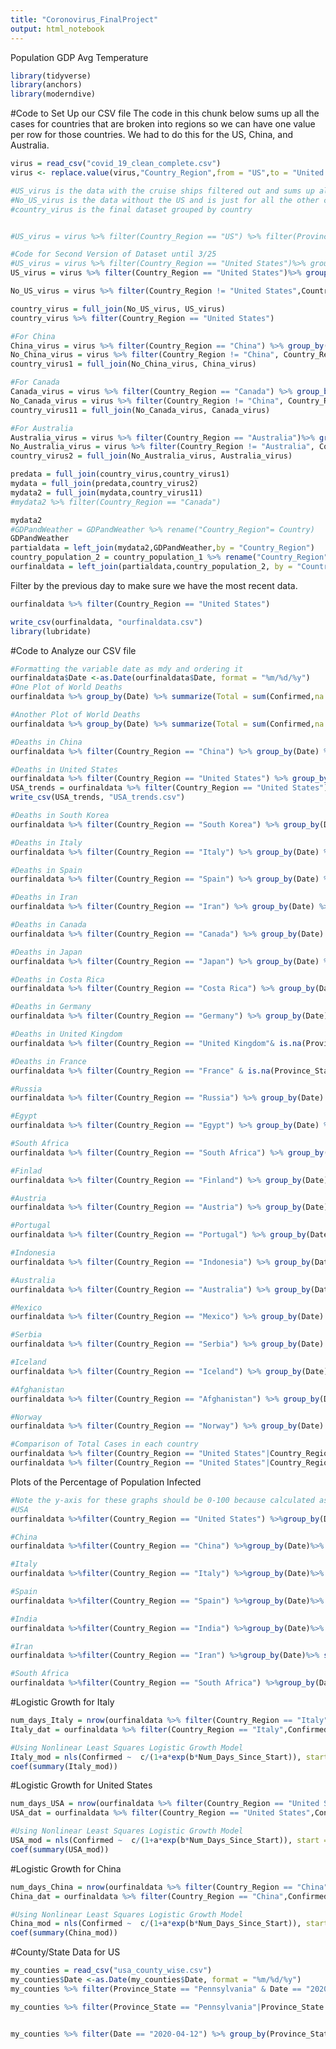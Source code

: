 ```yaml
---
title: "Coronovirus_FinalProject"
output: html_notebook
---
```


Population
GDP
Avg Temperature

```r
library(tidyverse)
library(anchors)
library(moderndive)
```

#Code to Set Up our CSV file
The code in this chunk below sums up all the cases for countries that are broken into regions so we can have one value per row for those countries.  We had to do this for the US, China, and Australia.
```r
virus = read_csv("covid_19_clean_complete.csv")
virus <- replace.value(virus,"Country_Region",from = "US",to = "United States") #Replacing value of US with value United States

#US_virus is the data with the cruise ships filtered out and sums up all the cases in each county and combines them into a total number of cases grouped by date
#No_US_virus is the data without the US and is just for all the other countries
#country_virus is the final dataset grouped by country


#US_virus = virus %>% filter(Country_Region == "US") %>% filter(Province_State != "Grand Princess Cruise Ship",Province_State != "Omaha, NE (From Diamond Princess)",Province_State != "Travis, CA (From Diamond Princess)",Province_State != "Lackland, TX (From Diamond Princess)",Province_State != "Unassigned Location (From Diamond Princess)") %>% group_by(Date) %>% summarize(Confirmed = sum(Confirmed),Deaths = sum(Deaths), Recovered = sum(Recovered)) %>% mutate("Province_State" = "US", "Country_Region" = "US") #OLD DATSET CODE; new dataset broken into cities and countries

#Code for Second Version of Dataset until 3/25
#US_virus = virus %>% filter(Country_Region == "United States")%>% group_by(Date) %>% separate(col = Province_State, into = c("City_or_County","State"),sep = ",") %>% filter(is.na(State)== T)%>% summarize(Confirmed = sum(Confirmed),Deaths = sum(Deaths), Recovered = sum(Recovered)) %>% mutate("Province_State" = "United States", "Country_Region" = "United States")
US_virus = virus %>% filter(Country_Region == "United States")%>% group_by(Date) %>% separate(col = Province_State, into = c("City_or_County","State"),sep = ",") %>% filter(is.na(State)== T)%>% summarize(Confirmed = sum(Confirmed),Deaths = sum(Deaths)) %>% mutate("Province_State" = "United States", "Country_Region" = "United States")

No_US_virus = virus %>% filter(Country_Region != "United States",Country_Region != "China",Country_Region != "Australia",Country_Region != "Canada")

country_virus = full_join(No_US_virus, US_virus)
country_virus %>% filter(Country_Region == "United States")

#For China
China_virus = virus %>% filter(Country_Region == "China") %>% group_by(Date) %>% summarize(Confirmed = sum(Confirmed),Deaths = sum(Deaths)) %>% mutate("Province_State" = "China", "Country_Region" = "China")
No_China_virus = virus %>% filter(Country_Region != "China", Country_Region != "United States",Country_Region != "Australia",Country_Region != "Canada")
country_virus1 = full_join(No_China_virus, China_virus)

#For Canada
Canada_virus = virus %>% filter(Country_Region == "Canada") %>% group_by(Date) %>% summarize(Confirmed = sum(Confirmed),Deaths = sum(Deaths)) %>% mutate("Province_State" = "Canada", "Country_Region" = "Canada")
No_Canada_virus = virus %>% filter(Country_Region != "China", Country_Region != "United States",Country_Region != "Australia", Country_Region != "Canada")
country_virus11 = full_join(No_Canada_virus, Canada_virus)

#For Australia
Australia_virus = virus %>% filter(Country_Region == "Australia")%>% group_by(Date) %>% summarize(Confirmed = sum(Confirmed),Deaths = sum(Deaths)) %>% mutate("Province_State" = "Australia", "Country_Region" = "Australia")
No_Australia_virus = virus %>% filter(Country_Region != "Australia", Country_Region != "United States",Country_Region != "China", Country_Region != "Canada")
country_virus2 = full_join(No_Australia_virus, Australia_virus)

predata = full_join(country_virus,country_virus1)
mydata = full_join(predata,country_virus2)
mydata2 = full_join(mydata,country_virus11)
#mydata2 %>% filter(Country_Region == "Canada")
```

```r
mydata2
#GDPandWeather = GDPandWeather %>% rename("Country_Region"= Country)
GDPandWeather
partialdata = left_join(mydata2,GDPandWeather,by = "Country_Region")
country_population_2 = country_population_1 %>% rename("Country_Region"= Country)
ourfinaldata = left_join(partialdata,country_population_2, by = "Country_Region")

```

Filter by the previous day to make sure we have the most recent data.
```r
ourfinaldata %>% filter(Country_Region == "United States")
```


```r
write_csv(ourfinaldata, "ourfinaldata.csv")
library(lubridate)
```

#Code to Analyze our CSV file

```r
#Formatting the variable date as mdy and ordering it
ourfinaldata$Date <-as.Date(ourfinaldata$Date, format = "%m/%d/%y")
#One Plot of World Deaths
ourfinaldata %>% group_by(Date) %>% summarize(Total = sum(Confirmed,na.rm = TRUE), Dead_count = sum(Deaths,na.rm = TRUE)) %>% ggplot() + geom_line(aes(x = Date, y = Total,group=1, size = Dead_count)) +  ggtitle("World Cases and Deaths Graph 1")

#Another Plot of World Deaths
ourfinaldata %>% group_by(Date) %>% summarize(Total = sum(Confirmed,na.rm = TRUE), Dead_count = sum(Deaths,na.rm = TRUE)) %>% ggplot() + geom_line(aes(x = Date, y = Total,group = 1), linetype = "dashed")  + geom_line(aes(x = Date, y = Dead_count, group = 1), color = "red")+ ggtitle("World Cases and Deaths Graph 1")

#Deaths in China
ourfinaldata %>% filter(Country_Region == "China") %>% group_by(Date) %>%  ggplot() + geom_line(aes(x = Date, y = Confirmed,group =1), linetype = "dashed")  + geom_line(aes(x = Date, y = Deaths,group =1), color = "red")+ ggtitle("China Cases and Deaths")

#Deaths in United States
ourfinaldata %>% filter(Country_Region == "United States") %>% group_by(Date) %>% arrange(Date)%>% ggplot() + geom_line(aes(x = Date, y = Confirmed,group =1), linetype = "dashed")  + geom_line(aes(x = Date, y = Deaths,group =1), color = "red")+ ggtitle("United States Cases and Deaths")
USA_trends = ourfinaldata %>% filter(Country_Region == "United States") %>% group_by(Date) %>% arrange(Date)
write_csv(USA_trends, "USA_trends.csv") 

#Deaths in South Korea
ourfinaldata %>% filter(Country_Region == "South Korea") %>% group_by(Date) %>%  ggplot() + geom_line(aes(x = Date, y = Confirmed,group =1), linetype = "dashed")  + geom_line(aes(x = Date, y = Deaths,group =1), color = "red")+ ggtitle("South Korea Cases and Deaths")

#Deaths in Italy
ourfinaldata %>% filter(Country_Region == "Italy") %>% group_by(Date) %>%  ggplot() + geom_line(aes(x = Date, y = Confirmed,group =1), linetype = "dashed")  + geom_line(aes(x = Date, y = Deaths,group =1), color = "red")+ ggtitle("Italy Cases and Deaths")

#Deaths in Spain
ourfinaldata %>% filter(Country_Region == "Spain") %>% group_by(Date) %>%  ggplot() + geom_line(aes(x = Date, y = Confirmed,group =1), linetype = "dashed")  + geom_line(aes(x = Date, y = Deaths,group =1), color = "red")+ ggtitle("Spain Cases and Deaths")

#Deaths in Iran
ourfinaldata %>% filter(Country_Region == "Iran") %>% group_by(Date) %>%  ggplot() + geom_line(aes(x = Date, y = Confirmed,group =1), linetype = "dashed")  + geom_line(aes(x = Date, y = Deaths,group =1), color = "red")+ ggtitle("Iran Cases and Deaths")
```

```r
#Deaths in Canada
ourfinaldata %>% filter(Country_Region == "Canada") %>% group_by(Date) %>%  ggplot() + geom_line(aes(x = Date, y = Confirmed,group =1), linetype = "dashed")  + geom_line(aes(x = Date, y = Deaths,group =1), color = "red")+ ggtitle("Canada Cases and Deaths")

#Deaths in Japan
ourfinaldata %>% filter(Country_Region == "Japan") %>% group_by(Date) %>%  ggplot() + geom_line(aes(x = Date, y = Confirmed,group =1), linetype = "dashed")  + geom_line(aes(x = Date, y = Deaths,group =1), color = "red")+ ggtitle("Japan Cases and Deaths")

#Deaths in Costa Rica
ourfinaldata %>% filter(Country_Region == "Costa Rica") %>% group_by(Date) %>%  ggplot() + geom_line(aes(x = Date, y = Confirmed,group =1), linetype = "dashed")  + geom_line(aes(x = Date, y = Deaths,group =1), color = "red")+ ggtitle("Costa Rica Cases and Deaths")

#Deaths in Germany
ourfinaldata %>% filter(Country_Region == "Germany") %>% group_by(Date) %>%  ggplot() + geom_line(aes(x = Date, y = Confirmed,group =1), linetype = "dashed")  + geom_line(aes(x = Date, y = Deaths,group =1), color = "red")+ ggtitle("Germany Cases and Deaths")

#Deaths in United Kingdom
ourfinaldata %>% filter(Country_Region == "United Kingdom"& is.na(Province_State)) %>% group_by(Date) %>%  ggplot() + geom_line(aes(x = Date, y = Confirmed,group =1), linetype = "dashed")  + geom_line(aes(x = Date, y = Deaths,group =1), color = "red")+ ggtitle("United Kingdom Cases and Deaths")

#Deaths in France
ourfinaldata %>% filter(Country_Region == "France" & is.na(Province_State)) %>% group_by(Date) %>%  ggplot() + geom_line(aes(x = Date, y = Confirmed,group =1), linetype = "dashed")  + geom_line(aes(x = Date, y = Deaths,group =1), color = "red")+ ggtitle("France Cases and Deaths")

#Russia
ourfinaldata %>% filter(Country_Region == "Russia") %>% group_by(Date) %>%  ggplot() + geom_line(aes(x = Date, y = Confirmed,group =1), linetype = "dashed")  + geom_line(aes(x = Date, y = Deaths,group =1), color = "red")+ ggtitle("Russia Cases and Deaths")

#Egypt
ourfinaldata %>% filter(Country_Region == "Egypt") %>% group_by(Date) %>%  ggplot() + geom_line(aes(x = Date, y = Confirmed,group =1), linetype = "dashed")  + geom_line(aes(x = Date, y = Deaths,group =1), color = "red")+ ggtitle("Egypt Cases and Deaths")

#South Africa
ourfinaldata %>% filter(Country_Region == "South Africa") %>% group_by(Date) %>%  ggplot() + geom_line(aes(x = Date, y = Confirmed,group =1), linetype = "dashed")  + geom_line(aes(x = Date, y = Deaths,group =1), color = "red")+ ggtitle("South Africa Cases and Deaths")
```


```r
#Finlad
ourfinaldata %>% filter(Country_Region == "Finland") %>% group_by(Date) %>%  ggplot() + geom_line(aes(x = Date, y = Confirmed,group =1), linetype = "dashed")  + geom_line(aes(x = Date, y = Deaths,group =1), color = "red")+ ggtitle("Finland Cases and Deaths")

#Austria
ourfinaldata %>% filter(Country_Region == "Austria") %>% group_by(Date) %>%  ggplot() + geom_line(aes(x = Date, y = Confirmed,group =1), linetype = "dashed")  + geom_line(aes(x = Date, y = Deaths,group =1), color = "red")+ ggtitle("Austria Cases and Deaths")

#Portugal
ourfinaldata %>% filter(Country_Region == "Portugal") %>% group_by(Date) %>%  ggplot() + geom_line(aes(x = Date, y = Confirmed,group =1), linetype = "dashed")  + geom_line(aes(x = Date, y = Deaths,group =1), color = "red")+ ggtitle("Portugal Cases and Deaths")

#Indonesia
ourfinaldata %>% filter(Country_Region == "Indonesia") %>% group_by(Date) %>%  ggplot() + geom_line(aes(x = Date, y = Confirmed,group =1), linetype = "dashed")  + geom_line(aes(x = Date, y = Deaths,group =1), color = "red")+ ggtitle("Indonesia Cases and Deaths")

#Australia
ourfinaldata %>% filter(Country_Region == "Australia") %>% group_by(Date) %>%  ggplot() + geom_line(aes(x = Date, y = Confirmed,group =1), linetype = "dashed")  + geom_line(aes(x = Date, y = Deaths,group =1), color = "red")+ ggtitle("Australia Cases and Deaths")

#Mexico
ourfinaldata %>% filter(Country_Region == "Mexico") %>% group_by(Date) %>%  ggplot() + geom_line(aes(x = Date, y = Confirmed,group =1), linetype = "dashed")  + geom_line(aes(x = Date, y = Deaths,group =1), color = "red")+ ggtitle("Mexico Cases and Deaths")

```

```r
#Serbia
ourfinaldata %>% filter(Country_Region == "Serbia") %>% group_by(Date) %>%  ggplot() + geom_line(aes(x = Date, y = Confirmed,group =1), linetype = "dashed")  + geom_line(aes(x = Date, y = Deaths,group =1), color = "red")+ ggtitle("Serbia Cases and Deaths")

#Iceland
ourfinaldata %>% filter(Country_Region == "Iceland") %>% group_by(Date) %>%  ggplot() + geom_line(aes(x = Date, y = Confirmed,group =1), linetype = "dashed")  + geom_line(aes(x = Date, y = Deaths,group =1), color = "red")+ ggtitle("Iceland Cases and Deaths")

#Afghanistan
ourfinaldata %>% filter(Country_Region == "Afghanistan") %>% group_by(Date) %>%  ggplot() + geom_line(aes(x = Date, y = Confirmed,group =1), linetype = "dashed")  + geom_line(aes(x = Date, y = Deaths,group =1), color = "red")+ ggtitle("Afghanistan Cases and Deaths")

#Norway
ourfinaldata %>% filter(Country_Region == "Norway") %>% group_by(Date) %>%  ggplot() + geom_line(aes(x = Date, y = Confirmed,group =1), linetype = "dashed")  + geom_line(aes(x = Date, y = Deaths,group =1), color = "red")+ ggtitle("Norway Cases and Deaths")
```

```r
#Comparison of Total Cases in each country
ourfinaldata %>% filter(Country_Region == "United States"|Country_Region == "Italy"|Country_Region=="China"|Country_Region == "Spain"|Country_Region == "Iran"|Country_Region == "Australia"|Country_Region == "South Korea") %>% ggplot(mapping = aes(x=Date,y = Confirmed, color = Country_Region))+geom_line() +ggtitle("Total Confirmed Cases Over Time")
ourfinaldata %>% filter(Country_Region == "United States"|Country_Region == "Italy"|Country_Region=="China"|Country_Region == "Spain"|Country_Region == "Iran"|Country_Region == "Australia"|Country_Region == "South Korea") %>% ggplot(mapping = aes(x=Date,y = Deaths, color = Country_Region))+geom_line() +ggtitle("Total Confirmed Deaths Over Time")
```



Plots of the Percentage of Population Infected
```r

#Note the y-axis for these graphs should be 0-100 because calculated as a percent but this shows how few people have it at this point
#USA
ourfinaldata %>%filter(Country_Region == "United States") %>%group_by(Date)%>% summarize(Total = sum(Confirmed),Pop = Population_2020) %>% mutate("Percent_Infected" = (Total/Pop)*100) %>% ggplot()+geom_line(mapping = aes(x = Date, y = Percent_Infected)) + ylim(0,1) +ggtitle("Percentange of People Infected in the USA")

#China
ourfinaldata %>%filter(Country_Region == "China") %>%group_by(Date)%>% summarize(Total = sum(Confirmed),Pop = Population_2020) %>% mutate("Percent_Infected" = (Total/Pop)*100) %>% ggplot()+geom_line(mapping = aes(x = Date, y = Percent_Infected)) + ylim(0,1) +ggtitle("Percentange of People Infected in China")

#Italy
ourfinaldata %>%filter(Country_Region == "Italy") %>%group_by(Date)%>% summarize(Total = sum(Confirmed),Pop = Population_2020) %>% mutate("Percent_Infected" = (Total/Pop)*100) %>% ggplot()+geom_line(mapping = aes(x = Date, y = Percent_Infected)) + ylim(0,1) +ggtitle("Percentange of People Infected in Italy")

#Spain
ourfinaldata %>%filter(Country_Region == "Spain") %>%group_by(Date)%>% summarize(Total = sum(Confirmed),Pop = Population_2020) %>% mutate("Percent_Infected" = (Total/Pop)*100) %>% ggplot()+geom_line(mapping = aes(x = Date, y = Percent_Infected)) + ylim(0,1) +ggtitle("Percentange of People Infected in Spain")

#India
ourfinaldata %>%filter(Country_Region == "India") %>%group_by(Date)%>% summarize(Total = sum(Confirmed),Pop = Population_2020) %>% mutate("Percent_Infected" = (Total/Pop)*100) %>% ggplot()+geom_line(mapping = aes(x = Date, y = Percent_Infected)) + ylim(0,1) +ggtitle("Percentange of People Infected in India")

#Iran
ourfinaldata %>%filter(Country_Region == "Iran") %>%group_by(Date)%>% summarize(Total = sum(Confirmed),Pop = Population_2020) %>% mutate("Percent_Infected" = (Total/Pop)*100) %>% ggplot()+geom_line(mapping = aes(x = Date, y = Percent_Infected)) + ylim(0,1) +ggtitle("Percentange of People Infected in Iran")

#South Africa
ourfinaldata %>%filter(Country_Region == "South Africa") %>%group_by(Date)%>% summarize(Total = sum(Confirmed),Pop = Population_2020) %>% mutate("Percent_Infected" = (Total/Pop)*100) %>% ggplot()+geom_line(mapping = aes(x = Date, y = Percent_Infected)) + ylim(0,1) +ggtitle("Percentange of People Infected in South Africa")
```


#Logistic Growth for Italy
```r
num_days_Italy = nrow(ourfinaldata %>% filter(Country_Region == "Italy",Confirmed >3))
Italy_dat = ourfinaldata %>% filter(Country_Region == "Italy",Confirmed >3) %>% mutate("Num_Days_Since_Start"=c(1:num_days_Italy))

#Using Nonlinear Least Squares Logistic Growth Model
Italy_mod = nls(Confirmed ~  c/(1+a*exp(b*Num_Days_Since_Start)), start = list(a=367.17, b = -0.195399, c = 120395.1478), data = Italy_dat)
coef(summary(Italy_mod))

```

#Logistic Growth for United States
```r
num_days_USA = nrow(ourfinaldata %>% filter(Country_Region == "United States",Confirmed >3))
USA_dat = ourfinaldata %>% filter(Country_Region == "United States",Confirmed >3) %>% mutate("Num_Days_Since_Start"=c(1:num_days_USA)) %>% arrange(Date)

#Using Nonlinear Least Squares Logistic Growth Model
USA_mod = nls(Confirmed ~  c/(1+a*exp(b*Num_Days_Since_Start)), start = list(a=4000, b = -0.15, c = 679828.96), data = USA_dat)
coef(summary(USA_mod))
```

#Logistic Growth for China
```r
num_days_China = nrow(ourfinaldata %>% filter(Country_Region == "China",Confirmed >3))
China_dat = ourfinaldata %>% filter(Country_Region == "China",Confirmed >3) %>% mutate("Num_Days_Since_Start"=c(1:num_days_China)) %>% arrange(Date)

#Using Nonlinear Least Squares Logistic Growth Model
China_mod = nls(Confirmed ~  c/(1+a*exp(b*Num_Days_Since_Start)), start = list(a=65.29, b = -0.223, c = 80835.28), data = China_dat)
coef(summary(China_mod))
```


#County/State Data for US

```r
my_counties = read_csv("usa_county_wise.csv")
my_counties$Date <-as.Date(my_counties$Date, format = "%m/%d/%y")
my_counties %>% filter(Province_State == "Pennsylvania" & Date == "2020-04-12")

my_counties %>% filter(Province_State == "Pennsylvania"|Province_State == "New York"|Province_State == "New Jersey"|Province_State == "Delaware"|Province_State == "California"|Province_State == "Michigan"|Province_State == "Louisiana") %>% group_by(Date,Province_State) %>% summarize(state_total = sum(Confirmed))%>% ggplot(mapping = aes(x = Date, y = state_total,color = Province_State))+geom_line()+ggtitle("Confirmed Cases across the States")


my_counties %>% filter(Date == "2020-04-12") %>% group_by(Province_State) %>% summarize(state_total = sum(Confirmed)) %>% top_n(state_total,n=-20) %>% arrange(desc(state_total))

```


